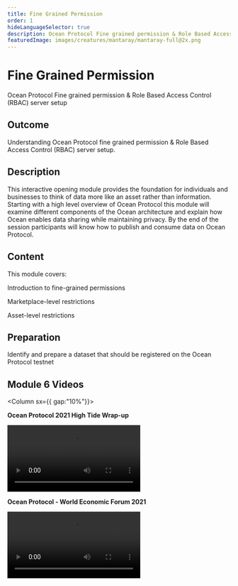 ```yaml
---
title: Fine Grained Permission
order: 1
hideLanguageSelector: true
description: Ocean Protocol Fine grained permission & Role Based Access Control (RBAC) server setup
featuredImage: images/creatures/mantaray/mantaray-full@2x.png
---
```


# Fine Grained Permission

Ocean Protocol Fine grained permission & Role Based Access Control (RBAC) server setup

## Outcome

Understanding Ocean Protocol fine grained permission & Role Based Access Control (RBAC) server setup.

## Description

This interactive opening module provides the foundation for individuals and businesses to think of data more like an asset rather than information. Starting with a high level overview of Ocean Protocol this module will examine different components of the Ocean architecture and explain how Ocean enables data sharing while maintaining privacy. By the end of the session participants will know how to publish and consume data on Ocean Protocol.

## Content

This module covers:

<Process>
Introduction to fine-grained permissions

Marketplace-level restrictions

Asset-level restrictions

</Process>

## Preparation

Identify and prepare a dataset that should be registered on the Ocean Protocol testnet

## Module 6 Videos

<Column sx={{ gap:"10%"}}>

<Box>

**Ocean Protocol 2021 High Tide Wrap-up**

<Video src="https://www.youtube.com/embed/BS1d6dir2_U" />

</Box>

<Box>

**Ocean Protocol - World Economic Forum 2021**

<Video src="https://www.youtube.com/embed/etv7r3BE7kU" />

</Box>

</Column>
